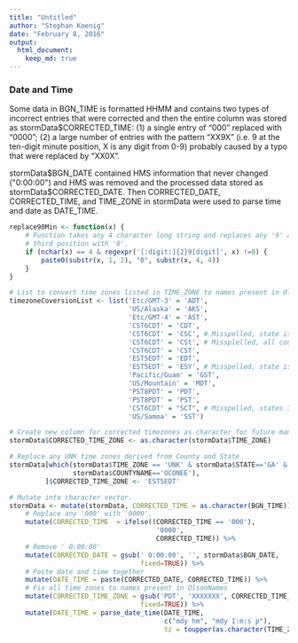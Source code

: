 ```yaml
---
title: "Untitled"
author: "Stephan Koenig"
date: "February 8, 2016"
output:
  html_document:
    keep_md: true
---
```


### Date and Time

Some data in BGN\_TIME is formatted HHMM and contains two types of incorrect
entries that were corrected and then the entire column was stored as stormData$CORRECTED\_TIME:
(1) a single entry of "000" replaced with "0000";
(2) a large number of entries with the pattern "XX9X" (i.e. 9 at the ten-digit
minute position, X is any digit from 0-9) probably caused by a typo that were
replaced by "XX0X".

stormData$BGN_DATE contained HMS information that never changed ("0:00:00")
and HMS was removed and the processed data stored as stormData$CORRECTED\_DATE.
Then CORRECTED\_DATE, CORRECTED\_TIME, and TIME\_ZONE in stormData were used to
parse time and date as DATE\_TIME.


```r
replace90Min <- function(x) {
    # Function takes any 4 character long string and replaces any '9' at the
    # third position with '0'.
    if (nchar(x) == 4 & regexpr('[:digit:]{2}9[digit]', x) !=0) {
        paste0(substr(x, 1, 2), "0", substr(x, 4, 4))
    }
}

# List to convert time zones listed in TIME_ZONE to names present in OlsonNames()
timezoneCoversionList <- list('Etc/GMT-3' = 'ADT',
                              'US/Alaska' = 'AKS',
                              'Etc/GMT-4' = 'AST', 
                              'CST6CDT' = 'CDT',
                              'CST6CDT' = 'CSC', # Misspelled, state is IA
                              'CST6CDT' = 'CSt', # Missplelled, all counties in CT
                              'CST6CDT' = 'CST',
                              'EST5EDT' = 'EDT', 
                              'EST5EDT' = 'ESY', # Misspelled, state is PA
                              'Pacific/Guam' = 'GST',
                              'US/Mountain' = 'MDT',
                              'PST8PDT' = 'PDT',
                              'PST8PDT' = 'PST',
                              'CST6CDT' = "SCT", # Misspelled, states IA and WI
                              'US/Samoa' = 'SST')

# Create new column for corrected timezones as character for future manipulations
stormData$CORRECTED_TIME_ZONE <- as.character(stormData$TIME_ZONE)

# Replace any UNK time zones derived from County and State
stormData[which(stormData$TIME_ZONE == 'UNK' & stormData$STATE=='GA' &
                stormData$COUNTYNAME=='OCONEE'),
         ]$CORRECTED_TIME_ZONE <- 'EST5EDT'

# Mutate into character vector.
stormData <- mutate(stormData, CORRECTED_TIME = as.character(BGN_TIME)) %>%
    # Replace any '000' with '0000'.
    mutate(CORRECTED_TIME  = ifelse((CORRECTED_TIME == '000'),
                                     '0000',
                                     CORRECTED_TIME)) %>%
    # Remove ' 0:00:00'
    mutate(CORRECTED_DATE = gsub(' 0:00:00', '', stormData$BGN_DATE,
                                 fixed=TRUE)) %>%
    # Paste date and time together
    mutate(DATE_TIME = paste(CORRECTED_DATE, CORRECTED_TIME)) %>%
    # Fix all time zones to names present in OlsonNames
    mutate(CORRECTED_TIME_ZONE = gsub('PDT', 'XXXXXXX', CORRECTED_TIME_ZONE,
                                 fixed=TRUE)) %>%
    mutate(DATE_TIME = parse_date_time(DATE_TIME,
                                       c("mdy hm", "mdy I:m:s p"),
                                       tz = toupper(as.character(TIME_ZONE))))
```
